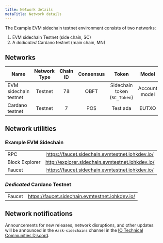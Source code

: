 ```yaml
---
title: Network details
metaTitle: Network details
---
```


The Example EVM sidechain testnet environment consists of two networks:

1. EVM sidechain Testnet (side chain, SC)
2. A *dedicated* Cardano testnet (main chain, MN)

## Networks

| Name | Network Type | Chain ID  | Consensus | Token | Model
| --- | :---: | :---: | :---: | :---: | :---: |
| EVM sidechain testnet | Testnet | 78 | OBFT | Sidechain token (`SC_Token`) | Account model |
| Cardano testnet | Testnet | 7 | POS | Test ada | EUTXO |

## Network utilities

### Example EVM Sidechain

|  |  | 
| --- | :---: |
| RPC | https://faucet.sidechain.evmtestnet.iohkdev.io/ |
| Block Explorer | http://explorer.sidechain.evmtestnet.iohkdev.io/   |
| Faucet | https://faucet.sidechain.evmtestnet.iohkdev.io/ |

### *Dedicated* Cardano Testnet

|  |  | 
| --- | :---: |
| Faucet | https://faucet.sidechain.evmtestnet.iohkdev.io/ | 

## Network notifications

Announcements for new releases, network disruptions, and other updates will be announced in the `#ask-sidechains` channel in the [IO Technical Communities Discord](https://discord.com/invite/inputoutput).